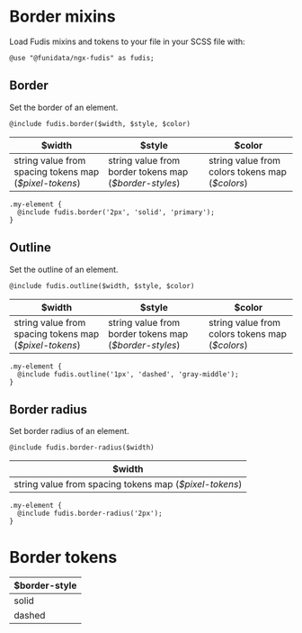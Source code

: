 
<Meta title="Foundations/Borders" />

# Border mixins

Load Fudis mixins and tokens to your file in your SCSS file with:

```
@use "@funidata/ngx-fudis" as fudis;
```

## Border

Set the border of an element.

```
@include fudis.border($width, $style, $color)

```

| $width | $style | $color |
| --- | --- | --- |
| string value from spacing tokens map (_$pixel-tokens_) | string value from border tokens map (_$border-styles_) | string value from colors tokens map (_$colors_) |

```
.my-element {
  @include fudis.border('2px', 'solid', 'primary');
}
```

## Outline

Set the outline of an element.

```
@include fudis.outline($width, $style, $color)
```

| $width | $style | $color |
| --- | --- | --- |
| string value from spacing tokens map (_$pixel-tokens_) | string value from border tokens map (_$border-styles_) | string value from colors tokens map (_$colors_) |

```
.my-element {
  @include fudis.outline('1px', 'dashed', 'gray-middle');
}
```

## Border radius

Set border radius of an element.

```
@include fudis.border-radius($width)
```

| $width                                                 |
| ------------------------------------------------------ |
| string value from spacing tokens map (_$pixel-tokens_) |

```
.my-element {
  @include fudis.border-radius('2px');
}
```

# Border tokens

| $border-style |
| ------------- |
| solid         |
| dashed        |
